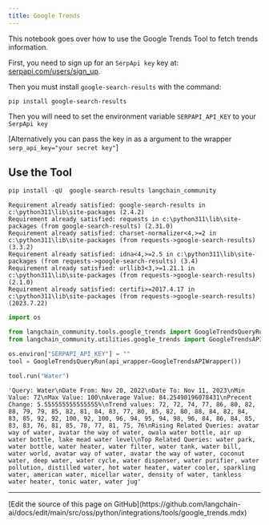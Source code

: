 ```yaml
---
title: Google Trends
---
```


This notebook goes over how to use the Google Trends Tool to fetch trends information.

First, you need to sign up for an `SerpApi key` key at: [serpapi.com/users/sign_up](https://serpapi.com/users/sign_up).

Then you must install `google-search-results` with the command:

`pip install google-search-results`

Then you will need to set the environment variable `SERPAPI_API_KEY` to your `SerpApi key`

[Alternatively you can pass the key in as a argument to the wrapper `serp_api_key="your secret key"`]

## Use the Tool

```python
pip install -qU  google-search-results langchain_community
```

```output
Requirement already satisfied: google-search-results in c:\python311\lib\site-packages (2.4.2)
Requirement already satisfied: requests in c:\python311\lib\site-packages (from google-search-results) (2.31.0)
Requirement already satisfied: charset-normalizer<4,>=2 in c:\python311\lib\site-packages (from requests->google-search-results) (3.3.2)
Requirement already satisfied: idna<4,>=2.5 in c:\python311\lib\site-packages (from requests->google-search-results) (3.4)
Requirement already satisfied: urllib3<3,>=1.21.1 in c:\python311\lib\site-packages (from requests->google-search-results) (2.1.0)
Requirement already satisfied: certifi>=2017.4.17 in c:\python311\lib\site-packages (from requests->google-search-results) (2023.7.22)
```

```python
import os

from langchain_community.tools.google_trends import GoogleTrendsQueryRun
from langchain_community.utilities.google_trends import GoogleTrendsAPIWrapper

os.environ["SERPAPI_API_KEY"] = ""
tool = GoogleTrendsQueryRun(api_wrapper=GoogleTrendsAPIWrapper())
```

```python
tool.run("Water")
```

```output
'Query: Water\nDate From: Nov 20, 2022\nDate To: Nov 11, 2023\nMin Value: 72\nMax Value: 100\nAverage Value: 84.25490196078431\nPrecent Change: 5.555555555555555%\nTrend values: 72, 72, 74, 77, 86, 80, 82, 88, 79, 79, 85, 82, 81, 84, 83, 77, 80, 85, 82, 80, 88, 84, 82, 84, 83, 85, 92, 92, 100, 92, 100, 96, 94, 95, 94, 98, 96, 84, 86, 84, 85, 83, 83, 76, 81, 85, 78, 77, 81, 75, 76\nRising Related Queries: avatar way of water, avatar the way of water, owala water bottle, air up water bottle, lake mead water level\nTop Related Queries: water park, water bottle, water heater, water filter, water tank, water bill, water world, avatar way of water, avatar the way of water, coconut water, deep water, water cycle, water dispenser, water purifier, water pollution, distilled water, hot water heater, water cooler, sparkling water, american water, micellar water, density of water, tankless water heater, tonic water, water jug'
```

---

<Callout icon="pen-to-square" iconType="regular">
  [Edit the source of this page on GitHub](https://github.com/langchain-ai/docs/edit/main/src/oss/python/integrations/tools/google_trends.mdx)
</Callout>

